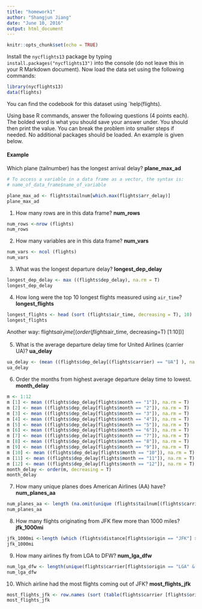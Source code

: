 ```yaml
---
title: "homework1"
author: "Shangjun Jiang"
date: "June 10, 2016"
output: html_document
---
```


```r
knitr::opts_chunk$set(echo = TRUE)
```

Install the `nycflights13` package by typing `install.packages("nycflights13")` into the console (do not leave this in your R Markdown document).  Now load the data set using the following commands:

```r
library(nycflights13)
data(flights)
```

You can find the codebook for this dataset using `help(flights).

Using base R commands, answer the following questions (4 points each).  The bolded word is what you should save your answer under.  You should then print the value.  You can break the problem into smaller steps if needed.  No additional packages should be loaded.  An example is given below.

#### Example
Which plane (tailnumber) has the longest arrival delay? __plane_max_ad__
```r
# To access a variable in a data frame as a vector, the syntax is:
# name_of_data_frame$name_of_variable

plane_max_ad <- flights$tailnum[which.max(flights$arr_delay)]
plane_max_ad
```

1. How many rows are in this data frame? __num_rows__
```r
num_rows <-nrow (flights)
num_rows
```

2. How many variables are in this data frame? __num_vars__
```r
num_vars <- ncol (flights)
num_vars 
```

3. What was the longest departure delay? __longest_dep_delay__
```r
longest_dep_delay <- max ((flights$dep_delay), na.rm = T)
longest_dep_delay 
```

4. How long were the top 10 longest flights measured using `air_time`? __longest_flights__
```r
longest_flights <- head (sort (flights$air_time, decreasing = T), 10)
longest_flights
```
Another way: flights$air_time [(order(flights$air_time, decreasing=T) [1:10])]


5. What is the average departure delay time for United Airlines (carrier UA)? __ua_delay__
```r
ua_delay <- (mean ((flights$dep_delay[(flights$carrier) == "UA"] ), na.rm =T))
ua_delay
```

6. Order the months from highest average departure delay time to lowest.  __month_delay__
```r
m <- 1:12
m [1] <- mean ((flights$dep_delay[flights$month == "1"]), na.rm = T)
m [2] <- mean ((flights$dep_delay[flights$month == "2"]), na.rm = T)
m [3] <- mean ((flights$dep_delay[flights$month == "3"]), na.rm = T)
m [4] <- mean ((flights$dep_delay[flights$month == "4"]), na.rm = T)
m [5] <- mean ((flights$dep_delay[flights$month == "5"]), na.rm = T)
m [6] <- mean ((flights$dep_delay[flights$month == "6"]), na.rm = T)
m [7] <- mean ((flights$dep_delay[flights$month == "7"]), na.rm = T)
m [8] <- mean ((flights$dep_delay[flights$month == "8"]), na.rm = T)
m [9] <- mean ((flights$dep_delay[flights$month == "9"]), na.rm = T)
m [10] <- mean ((flights$dep_delay[flights$month == "10"]), na.rm = T)
m [11] <- mean ((flights$dep_delay[flights$month == "11"]), na.rm = T)
m [12] <- mean ((flights$dep_delay[flights$month == "12"]), na.rm = T)
month_delay <- order(m, decreasing = T)
month_delay
```

7. How many unique planes does American Airlines (AA) have? __num_planes_aa__
```r
num_planes_aa <- length (na.omit(unique (flights$tailnum[(flights$carrier) == "AA"])))
num_planes_aa
```

8. How many flights originating from JFK flew more than 1000 miles? __jfk_1000mi__
```r
jfk_1000mi <-length (which (flights$distance[flights$origin == "JFK"] > 1000))
jfk_1000mi
```

9. How many airlines fly from LGA to DFW? __num_lga_dfw__
```r
num_lga_dfw <- length(unique(flights$carrier[flights$origin == "LGA" & flights$dest == "DFW"]))
num_lga_dfw
```

10. Which airline had the most flights coming out of JFK? __most_flights_jfk__
```r
most_flights_jfk <- row.names (sort (table(flights$carrier [flights$origin == "JFK"]), decreasing = T)) [1]
most_flights_jfk
```




